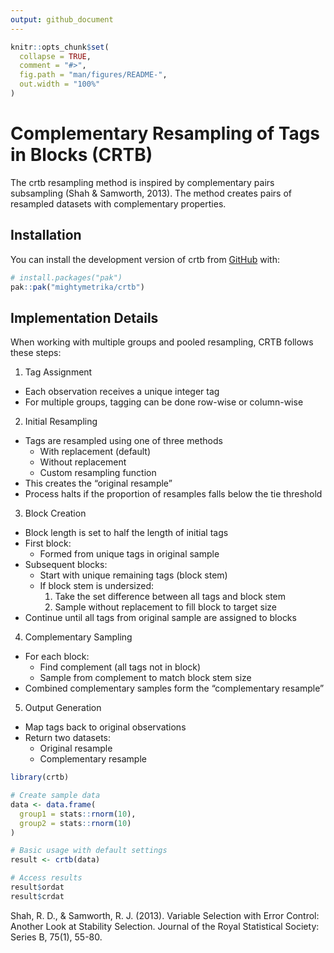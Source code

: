 ```yaml
---
output: github_document
---
```


<!-- README.md is generated from README.Rmd. Please edit that file -->

```r
knitr::opts_chunk$set(
  collapse = TRUE,
  comment = "#>",
  fig.path = "man/figures/README-",
  out.width = "100%"
)
```

# Complementary Resampling of Tags in Blocks (CRTB)

<!-- badges: start -->
<!-- badges: end -->

The crtb resampling method is inspired by complementary pairs subsampling (Shah & Samworth, 2013). The method creates pairs of resampled datasets with complementary properties.

## Installation

You can install the development version of crtb from [GitHub](https://github.com/) with:

``` r
# install.packages("pak")
pak::pak("mightymetrika/crtb")
```

## Implementation Details

When working with multiple groups and pooled resampling, CRTB follows these steps:

1. Tag Assignment
  - Each observation receives a unique integer tag
  - For multiple groups, tagging can be done row-wise or column-wise
 
2. Initial Resampling
  - Tags are resampled using one of three methods
    - With replacement (default)
    - Without replacement
    - Custom resampling function
  - This creates the "original resample"
  - Process halts if the proportion of resamples falls below the tie threshold

3. Block Creation
  - Block length is set to half the length of initial tags
  - First block:
    - Formed from unique tags in original sample
  - Subsequent blocks:
    - Start with unique remaining tags (block stem)
    - If block stem is undersized:
      1. Take the set difference between all tags and block stem
      2. Sample without replacement to fill block to target size
  - Continue until all tags from original sample are assigned to blocks
 
4. Complementary Sampling
  - For each block:
    - Find complement (all tags not in block)
    - Sample from complement to match block stem size
  - Combined complementary samples form the "complementary resample"
 
5. Output Generation
  - Map tags back to original observations
  - Return two datasets:
    - Original resample
    - Complementary resample

```r
library(crtb)

# Create sample data
data <- data.frame(
  group1 = stats::rnorm(10),
  group2 = stats::rnorm(10)
)

# Basic usage with default settings
result <- crtb(data)

# Access results
result$ordat
result$crdat
```


Shah, R. D., & Samworth, R. J. (2013). Variable Selection with Error Control: Another Look at Stability Selection. Journal of the Royal Statistical Society: Series B, 75(1), 55-80.
